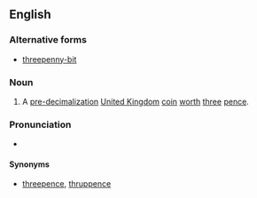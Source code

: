 {{wikipedia|Threepence (British coin)}}
==English==
===Alternative forms===
*[[threepenny-bit]]
===Noun===
{{en-noun|sg=[[threepenny]] [[bit]]}}
#A [[pre-]][[decimalization]] [[United Kingdom]] [[coin]] [[worth]] [[three]] [[pence]].
===Pronunciation===
* {{audio|En-uk-threepenny-bit.ogg|Audio (UK)}}
====Synonyms====
*[[threepence]], [[thruppence]]